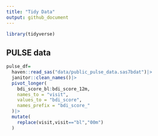 ```yaml
---
title: "Tidy Data"
output: github_document
---
```

```r
library(tidyverse)
```
## PULSE data

```r
pulse_df=
  haven::read_sas("data/public_pulse_data.sas7bdat")|>
  janitor::clean_names()|>
  pivot_longer(
    bdi_score_bl:bdi_score_12m,
    names_to = "visit",
    values_to = "bdi_score",
    names_prefix = "bdi_score_"
  )|>
  mutate(
    replace(visit,visit=="bl","00m")
  )
```